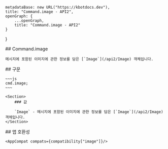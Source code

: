 
    metadataBase: new URL("https://kbotdocs.dev"),
    title: "Command.image - API2",
    openGraph: {
        ...openGraph,
        title: "Command.image - API2"
    }
}

<Section>
    ## Command.image

    메시지에 포함된 이미지에 관한 정보를 담은 [`Image`](/api2/Image) 객체입니다.
</Section>
<Section>
    ## 구문

    ~~~js
    cmd.image;
    ~~~

    <Section>
        ### 값

        `Image` - 메시지에 포함된 이미지에 관한 정보를 담은 [`Image`](/api2/Image) 객체입니다.
    </Section>
</Section>
<Section>
    ## 앱 호환성

    <AppCompat compats={compatibility["image"]}/>
</Section>